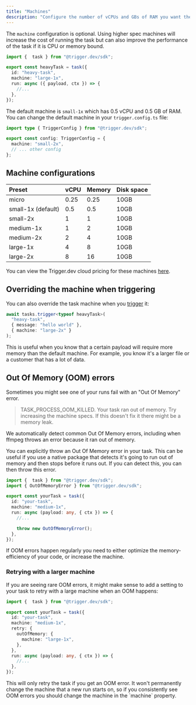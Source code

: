```yaml
---
title: "Machines"
description: "Configure the number of vCPUs and GBs of RAM you want the task to use."
---
```


The `machine` configuration is optional. Using higher spec machines will increase the cost of running the task but can also improve the performance of the task if it is CPU or memory bound.

```ts /trigger/heavy-task.ts
import {  task } from "@trigger.dev/sdk";

export const heavyTask = task({
  id: "heavy-task",
  machine: "large-1x",
  run: async ({ payload, ctx }) => {
    //...
  },
});
```

The default machine is `small-1x` which has 0.5 vCPU and 0.5 GB of RAM. You can change the default machine in your `trigger.config.ts` file:

```ts trigger.config.ts
import type { TriggerConfig } from "@trigger.dev/sdk";

export const config: TriggerConfig = {
  machine: "small-2x",
  // ... other config
};
```

## Machine configurations

| Preset              | vCPU | Memory | Disk space |
| :------------------ | :--- | :----- | :--------- |
| micro               | 0.25 | 0.25   | 10GB       |
| small-1x (default)  | 0.5  | 0.5    | 10GB       |
| small-2x            | 1    | 1      | 10GB       |
| medium-1x           | 1    | 2      | 10GB       |
| medium-2x           | 2    | 4      | 10GB       |
| large-1x            | 4    | 8      | 10GB       |
| large-2x            | 8    | 16     | 10GB       |

You can view the Trigger.dev cloud pricing for these machines [here](https://trigger.dev/pricing#computePricing).

## Overriding the machine when triggering

You can also override the task machine when you [trigger](/triggering) it:

```ts
await tasks.trigger<typeof heavyTask>(
  "heavy-task",
  { message: "hello world" },
  { machine: "large-2x" }
);
```

This is useful when you know that a certain payload will require more memory than the default machine. For example, you know it's a larger file or a customer that has a lot of data.

## Out Of Memory (OOM) errors

Sometimes you might see one of your runs fail with an "Out Of Memory" error.

> TASK_PROCESS_OOM_KILLED. Your task ran out of memory. Try increasing the machine specs. If this doesn't fix it there might be a memory leak.

We automatically detect common Out Of Memory errors, including when ffmpeg throws an error because it ran out of memory.

You can explicitly throw an Out Of Memory error in your task. This can be useful if you use a native package that detects it's going to run out of memory and then stops before it runs out. If you can detect this, you can then throw this error.

```ts /trigger/heavy-task.ts
import {  task } from "@trigger.dev/sdk";
import { OutOfMemoryError } from "@trigger.dev/sdk";

export const yourTask = task({
  id: "your-task",
  machine: "medium-1x",
  run: async (payload: any, { ctx }) => {
    //...

    throw new OutOfMemoryError();
  },
});
```

If OOM errors happen regularly you need to either optimize the memory-efficiency of your code, or increase the machine.

### Retrying with a larger machine

If you are seeing rare OOM errors, it might make sense to add a setting to your task to retry with a large machine when an OOM happens:

```ts /trigger/heavy-task.ts
import {  task } from "@trigger.dev/sdk";

export const yourTask = task({
  id: "your-task",
  machine: "medium-1x",
  retry: {
    outOfMemory: {
      machine: "large-1x",
    },
  },
  run: async (payload: any, { ctx }) => {
    //...
  },
});
```

<Note>
  This will only retry the task if you get an OOM error. It won't permanently change the machine that a new run starts on, so if you consistently see OOM errors you should change the machine in the `machine` property.
</Note>
